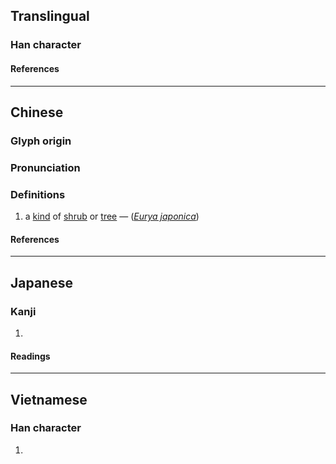 {{character info/new}}
==Translingual==

===Han character===
{{Han char|rn=75|rad=木|as=05|sn=9|four=48927|canj=DOII|ids=⿰木令}}

====References====
{{Han ref|kx=0518.060|dkj=14601|dj=0906.080|hdz=21186.070|uh=67C3}}

----

==Chinese==
{{zh-forms}}

===Glyph origin===
{{Han etym}}

===Pronunciation===
{{zh-pron
|m=líng
|c=ling4
|mc=y
|oc=y
|ma=
|cat=pn
}}

===Definitions===
{{zh-hanzi}}

# a [[kind]] of [[shrub]] or [[tree]] — (''[[w:Eurya japonica|Eurya japonica]]'')

====References====

----

==Japanese==

===Kanji===
{{ja-kanji|grade=|rs=木05}}

# {{defn|lang=ja|sort=木05}}

====Readings====
{{ja-readings
|goon=りょう
|kanon=れい
|kun=ひさかき-
}}

----

==Vietnamese==

===Han character===
{{vi-readings|rs=木05|reading=rành}}

# {{defn|lang=vi|sort=木05}}